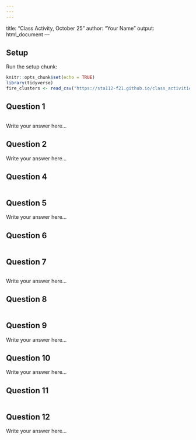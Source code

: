 ```yaml
---
---
---
```

title: "Class Activity, October 25"
author: "Your Name"
output: html_document
---

## Setup

Run the setup chunk:

```r
knitr::opts_chunk$set(echo = TRUE)
library(tidyverse)
fire_clusters <- read_csv("https://sta112-f21.github.io/class_activities/fire_clusters_data.csv")
```

## Question 1

```r

```

Write your answer here...

## Question 2


Write your answer here...


## Question 4

```r

```

## Question 5


Write your answer here...

## Question 6

```r

```

## Question 7

```r

```

Write your answer here...


## Question 8

```r

```

## Question 9

Write your answer here...

## Question 10

Write your answer here...


## Question 11

```r

```

## Question 12

Write your answer here...